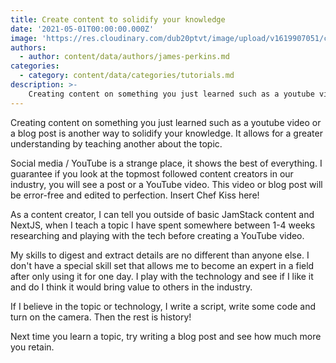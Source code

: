 ```yaml
---
title: Create content to solidify your knowledge
date: '2021-05-01T00:00:00.000Z'
image: 'https://res.cloudinary.com/dub20ptvt/image/upload/v1619907051/creat-learned_wjlxir.webp'
authors:
  - author: content/data/authors/james-perkins.md
categories:
  - category: content/data/categories/tutorials.md
description: >-
    Creating content on something you just learned such as a youtube video or a blog post is another way to solidify your knowledge.
---
```


Creating content on something you just learned such as a youtube video or a blog post is another way to solidify your knowledge. It allows for a greater understanding by teaching another about the topic.

Social media / YouTube is a strange place, it shows the best of everything. I guarantee if you look at the topmost followed content creators in our industry, you will see a post or a YouTube video. This video or blog post will be error-free and edited to perfection. Insert Chef Kiss here!

As a content creator, I can tell you outside of basic JamStack content and NextJS, when I teach a topic I have spent somewhere between 1-4 weeks researching and playing with the tech before creating a YouTube video.

My skills to digest and extract details are no different than anyone else. I don't have a special skill set that allows me to become an expert in a field after only using it for one day. I play with the technology and see if I like it and do I think it would bring value to others in the industry.

If I believe in the topic or technology, I write a script, write some code and turn on the camera. Then the rest is history!

Next time you learn a topic, try writing a blog post and see how much more you retain.
